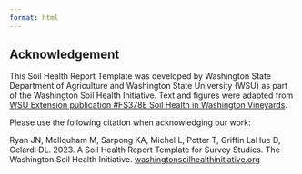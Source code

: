 ```yaml
---
format: html
---
```


## Acknowledgement

This Soil Health Report Template was developed by Washington State Department of Agriculture and Washington State University (WSU) as part of the Washington Soil Health Initiative. Text and figures were adapted from [WSU Extension publication #FS378E Soil Health in Washington Vineyards](https://pubs.extension.wsu.edu/soil-health-in-washington-vineyards "WSU Extension publication").

Please use the following citation when acknowledging our work:

| Ryan JN, McIlquham M, Sarpong KA, Michel L, Potter T, Griffin LaHue D, Gelardi DL. 2023. A Soil Health Report Template for Survey Studies. The Washington Soil Health Initiative. [washingtonsoilhealthinitiative.org](https://washingtonsoilhealthinitiative.com/)
